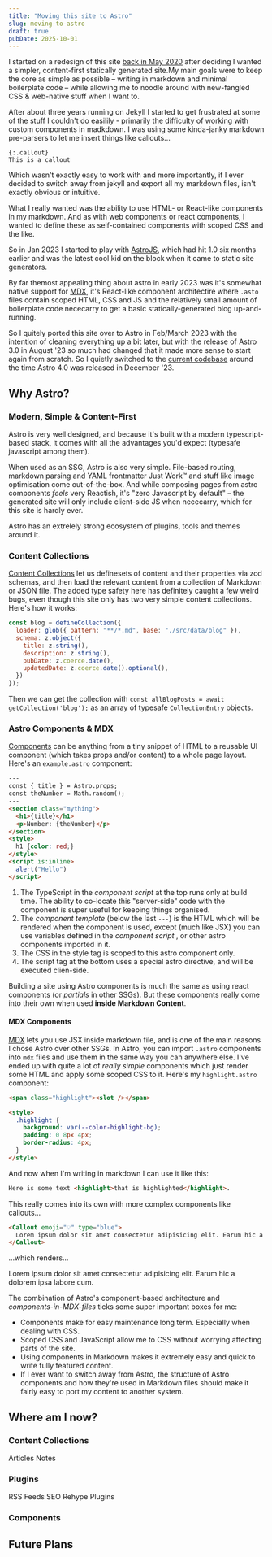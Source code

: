 ```yaml
---
title: "Moving this site to Astro"
slug: moving-to-astro
draft: true
pubDate: 2025-10-01
---
```


I started on a redesign of this site [back in May 2020](/writing/website-redesign-i) after deciding I wanted a simpler, content-first statically generated site.My main goals were to keep the core as simple as possible – writing in markdown and minimal boilerplate code – while allowing me to noodle around with new-fangled CSS & web-native stuff when I want to.

After about three years running on Jekyll I started to get frustrated at some of the stuff I couldn't do easilily - primarily the difficulty of working with custom components in madkdown. I was using some kinda-janky markdown pre-parsers to let me insert things like callouts...

```
{:.callout}
This is a callout
```

Which wasn't exactly easy to work with and more importantly, if I ever decided to switch away from jekyll and export all my markdown files, isn't exactly obvious or intuitive.

What I really wanted was the ability to use HTML- or React-like components in my markdown. And as with web components or react components, I wanted to define these as self-contained components with scoped CSS and the like.

So in Jan 2023 I started to play with [AstroJS](https://astro.build/), which had hit 1.0 six months earlier and was the latest cool kid on the block when it came to static site generators.

By far themost appealing thing about astro in early 2023 was it's somewhat native support for [MDX](https://mdxjs.com/), it's React-like component architectire where `.asto` files contain scoped HTML, CSS and JS and the relatively small amount of boilerplate code nececarry to get a basic statically-generated blog up-and-running.

So I quitely ported this site over to Astro in Feb/March 2023 with the intention of cleaning everything up a bit later, but with the release of Astro 3.0 in August '23 so much had changed that it made more sense to start again from scratch. So I quietly switched to the [current codebase](https://github.com/dannysmith/dannyis-astro/) around the time Astro 4.0 was released in December '23.

## Why Astro?



### Modern, Simple & Content-First

Astro is very well designed, and because it's built with a modern typescript-based stack, it comes with all the advantages you'd expect (typesafe javascript among them).

When used as an SSG, Astro is also very simple. File-based routing, markdown parsing and YAML frontmatter Just Work™ and stuff like image optimisation come out-of-the-box. And while composing pages from astro components *feels* very Reactish, it's "zero Javascript by default" – the generated site will only include client-side JS when nececarry, which for this site is hardly ever.

Astro has an extrelely strong ecosystem of plugins, tools and themes around it.

### Content Collections

[Content Collections](https://docs.astro.build/en/guides/content-collections/) let us definesets of content and their properties via zod schemas, and then load the relevant content from a collection of Markdown or JSON file. The added type safety here has definitely caught a few weird bugs, even though this site only has two very simple content collections. Here's how it works:

```js
const blog = defineCollection({
  loader: glob({ pattern: "**/*.md", base: "./src/data/blog" }),
  schema: z.object({
    title: z.string(),
    description: z.string(),
    pubDate: z.coerce.date(),
    updatedDate: z.coerce.date().optional(),
  })
});
```

Then we can get the collection with `const allBlogPosts = await getCollection('blog');` as an array of typesafe `CollectionEntry` objects.

### Astro Components & MDX

[Components](https://docs.astro.build/en/basics/astro-components/) can be anything from a tiny snippet of HTML to a reusable UI component (which takes props and/or content) to a whole page layout. Here's an `example.astro` component:

```html
---
const { title } = Astro.props;
const theNumber = Math.random();
---
<section class="mything">
  <h1>{title}</h1>
  <p>Number: {theNumber}</p>
</section>
<style>
  h1 {color: red;}
</style>
<script is:inline>
  alert("Hello")
</script>
```

1. The TypeScript in the *component script* at the top runs only at build time. The ability to co-locate this "server-side" code with the component is super useful for keeping things organised.
2. The *component template* (below the last `---`) is the HTML which will be rendered when the component is used, except (much like JSX) you can use variables defined in the *component script* , or other astro components imported in it.
3. The CSS in the style tag is scoped to this astro component only.
4. The script tag at the bottom uses a special astro directive, and will be executed clien-side.

Building a site using Astro components is much the same as using react components (or *partials* in other SSGs). But these components really come into their own when used **inside Markdown Content**.

#### MDX Components

[MDX](https://mdxjs.com/) lets you use JSX inside markdown file, and is one of the main reasons I chose Astro over other SSGs. In Astro, you can import `.astro` components into `mdx` files and use them in the same way you can anywhere else. I've ended up with quite a lot of *really simple* components which just render some HTML and apply some scoped CSS to it. Here's my `highlight.astro` component:

```html
<span class="highlight"><slot /></span>

<style>
  .highlight {
    background: var(--color-highlight-bg);
    padding: 0 8px 4px;
    border-radius: 4px;
  }
</style>
```

And now when I'm writing in markdown I can use it like this:

```md
Here is some text <highlight>that is highlighted</highlight>.
```

This really comes into its own with more complex components like callouts...

```md
<Callout emoji="💡" type="blue">
  Lorem ipsum dolor sit amet consectetur adipisicing elit. Earum hic a dolorem ipsa labore cum.
</Callout>
```

...which renders...

<Callout emoji="💡" type="blue">
  Lorem ipsum dolor sit amet consectetur adipisicing elit. Earum hic a dolorem ipsa labore cum.
</Callout>

The combination of Astro's component-based architecture and *components-in-MDX-files* ticks some super important boxes for me:

- Components make for easy maintenance long term. Especially when dealing with CSS.
- Scoped CSS and JavaScript allow me to CSS without worrying affecting parts of the site.
- Using components in Markdown makes it extremely easy and quick to write fully featured content.
- If I ever want to switch away from Astro, the structure of Astro components and how they're used in Markdown files should make it fairly easy to port my content to another system.

## Where am I now?

### Content Collections

Articles
Notes

### Plugins

RSS Feeds
SEO
Rehype Plugins

### Components

## Future Plans
